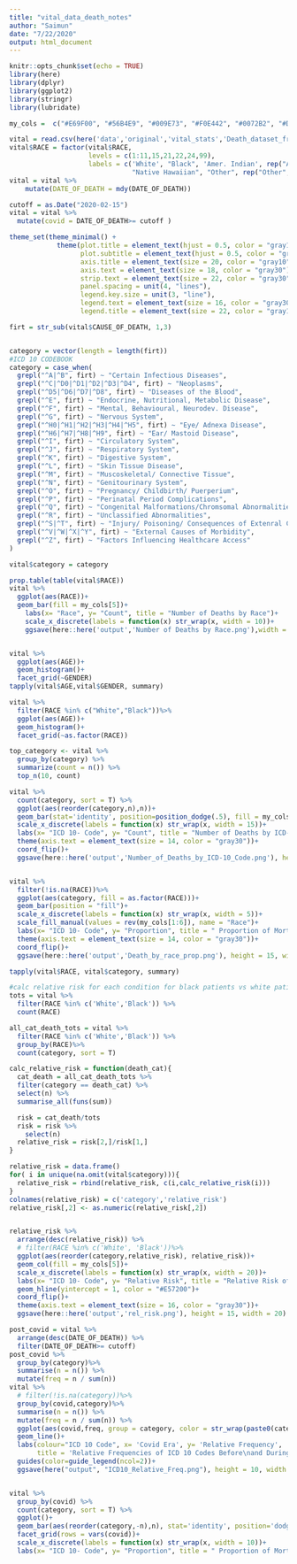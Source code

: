 ```yaml
---
title: "vital_data_death_notes"
author: "Saimun"
date: "7/22/2020"
output: html_document
---
```


```r
knitr::opts_chunk$set(echo = TRUE)
library(here)
library(dplyr)
library(ggplot2)
library(stringr)
library(lubridate)

```


```r
my_cols =  c("#E69F00", "#56B4E9", "#009E73", "#F0E442", "#0072B2", "#D55E00", "#CC79A7")

vital = read.csv(here('data','original','vital_stats','Death_dataset_from_2016_to_YTD.csv'))
vital$RACE = factor(vital$RACE,
                    levels = c(1:11,15,21,22,24,99),
                    labels = c('White', "Black", 'Amer. Indian', rep("Asian",7),
                               "Native Hawaiian", "Other", rep("Other", 4)))
vital = vital %>% 
    mutate(DATE_OF_DEATH = mdy(DATE_OF_DEATH))

cutoff = as.Date("2020-02-15")
vital = vital %>%
  mutate(covid = DATE_OF_DEATH>= cutoff )

theme_set(theme_minimal() +
            theme(plot.title = element_text(hjust = 0.5, color = "gray10", size = 24),
                  plot.subtitle = element_text(hjust = 0.5, color = "gray30", face = "italic", size = 20),
                  axis.title = element_text(size = 20, color = "gray10"),
                  axis.text = element_text(size = 18, color = "gray30"),
                  strip.text = element_text(size = 22, color = "gray30"),
                  panel.spacing = unit(4, "lines"),
                  legend.key.size = unit(3, "line"),
                  legend.text = element_text(size = 16, color = "gray30"),
                  legend.title = element_text(size = 22, color = "gray10")))
```



```r
firt = str_sub(vital$CAUSE_OF_DEATH, 1,3) 


category = vector(length = length(firt))
#ICD 10 CODEBOOK
category = case_when(
  grepl("^A|^B", firt) ~ "Certain Infectious Diseases",
  grepl("^C|^D0|^D1|^D2|^D3|^D4", firt) ~ "Neoplasms",
  grepl("^D5|^D6|^D7|^D8", firt) ~ "Diseases of the Blood",
  grepl("^E", firt) ~ "Endocrine, Nutritional, Metabolic Disease",
  grepl("^F", firt) ~ "Mental, Behavioural, Neurodev. Disease",
  grepl("^G", firt) ~ "Nervous System",
  grepl("^H0|^H1|^H2|^H3|^H4|^H5", firt) ~ "Eye/ Adnexa Disease",
  grepl("^H6|^H7|^H8|^H9", firt) ~ "Ear/ Mastoid Disease",
  grepl("^I", firt) ~ "Circulatory System",
  grepl("^J", firt) ~ "Respiratory System",
  grepl("^K", firt) ~ "Digestive System",
  grepl("^L", firt) ~ "Skin Tissue Disease",
  grepl("^M", firt) ~ "Muscoskeletal/ Connective Tissue",
  grepl("^N", firt) ~ "Genitourinary System",
  grepl("^O", firt) ~ "Pregnancy/ Childbirth/ Puerperium",
  grepl("^P", firt) ~ "Perinatal Period Complications",
  grepl("^Q", firt) ~ "Congenital Malformations/Chromsomal Abnormalities",
  grepl("^R", firt) ~ "Unclassified Abnormalities",
  grepl("^S|^T", firt) ~ "Injury/ Poisoning/ Consequences of Extenral Causes",
  grepl("^V|^W|^X|^Y", firt) ~ "External Causes of Morbidity",
  grepl("^Z", firt) ~ "Factors Influencing Healthcare Access"
)

vital$category = category
```

```r
prop.table(table(vital$RACE))
vital %>%
  ggplot(aes(RACE))+
  geom_bar(fill = my_cols[5])+
    labs(x= "Race", y= "Count", title = "Number of Deaths by Race")+
    scale_x_discrete(labels = function(x) str_wrap(x, width = 10))+
    ggsave(here::here('output','Number of Deaths by Race.png'),width = 10)


vital %>%
  ggplot(aes(AGE))+
  geom_histogram()+
  facet_grid(~GENDER)
tapply(vital$AGE,vital$GENDER, summary)

vital %>%
  filter(RACE %in% c("White","Black"))%>%
  ggplot(aes(AGE))+
  geom_histogram()+
  facet_grid(~as.factor(RACE))
```



```r
top_category <- vital %>%
  group_by(category) %>%
  summarize(count = n()) %>%
  top_n(10, count)

vital %>%
  count(category, sort = T) %>%
  ggplot(aes(reorder(category,n),n))+
  geom_bar(stat='identity', position=position_dodge(.5), fill = my_cols[5])+
  scale_x_discrete(labels = function(x) str_wrap(x, width = 15))+
  labs(x= "ICD 10- Code", y= "Count", title = "Number of Deaths by ICD-10 Code")+
  theme(axis.text = element_text(size = 14, color = "gray30"))+
  coord_flip()+
  ggsave(here::here('output','Number_of_Deaths_by_ICD-10_Code.png'), height = 15, width = 20) 


vital %>%
  filter(!is.na(RACE))%>%
  ggplot(aes(category, fill = as.factor(RACE)))+
  geom_bar(position = "fill")+
  scale_x_discrete(labels = function(x) str_wrap(x, width = 5))+
  scale_fill_manual(values = rev(my_cols[1:6]), name = "Race")+
  labs(x= "ICD 10- Code", y= "Proportion", title = " Proportion of Mortalities by Race")+
  theme(axis.text = element_text(size = 14, color = "gray30"))+
  coord_flip()+
  ggsave(here::here('output','Death_by_race_prop.png'), height = 15, width = 20)

tapply(vital$RACE, vital$category, summary)

```

```r
#calc relative risk for each condition for black patients vs white patients
tots = vital %>% 
  filter(RACE %in% c('White','Black')) %>%
  count(RACE)

all_cat_death_tots = vital %>%
  filter(RACE %in% c('White','Black')) %>%
  group_by(RACE)%>%
  count(category, sort = T)

calc_relative_risk = function(death_cat){
  cat_death = all_cat_death_tots %>%
  filter(category == death_cat) %>%
  select(n) %>%
  summarise_all(funs(sum))

  risk = cat_death/tots 
  risk = risk %>%
    select(n)
  relative_risk = risk[2,]/risk[1,]
}

relative_risk = data.frame()
for( i in unique(na.omit(vital$category))){
  relative_risk = rbind(relative_risk, c(i,calc_relative_risk(i)))
}
colnames(relative_risk) = c('category','relative_risk')
relative_risk[,2] <- as.numeric(relative_risk[,2])


relative_risk %>%
  arrange(desc(relative_risk)) %>%
  # filter(RACE %in% c('White', 'Black'))%>%
  ggplot(aes(reorder(category,relative_risk), relative_risk))+
  geom_col(fill = my_cols[5])+
  scale_x_discrete(labels = function(x) str_wrap(x, width = 20))+
  labs(x= "ICD 10- Code", y= "Relative Risk", title = "Relative Risk of Death of Black Patients to White Patients")+
  geom_hline(yintercept = 1, color = "#E57200")+
  coord_flip()+
  theme(axis.text = element_text(size = 16, color = "gray30"))+
  ggsave(here::here('output','rel_risk.png'), height = 15, width = 20)


```

```r
post_covid = vital %>%
  arrange(desc(DATE_OF_DEATH)) %>%
  filter(DATE_OF_DEATH>= cutoff)
post_covid %>%
  group_by(category)%>%
  summarise(n = n()) %>%
  mutate(freq = n / sum(n))
vital %>%
  # filter(!is.na(category))%>%
  group_by(covid,category)%>%
  summarise(n = n()) %>%
  mutate(freq = n / sum(n)) %>%
  ggplot(aes(covid,freq, group = category, color = str_wrap(paste0(category,'\n'),20)))+
  geom_line()+
  labs(colour="ICD 10 Code", x= 'Covid Era', y= 'Relative Frequency',
       title = 'Relative Frequencies of ICD 10 Codes Before\nand During Covid Era') +
  guides(color=guide_legend(ncol=2))+
  ggsave(here("output", "ICD10_Relative_Freq.png"), height = 10, width = 15)


vital %>%
  group_by(covid) %>%
  count(category, sort = T) %>%
  ggplot()+
  geom_bar(aes(reorder(category,-n),n), stat='identity', position='dodge')+
  facet_grid(rows = vars(covid))+
  scale_x_discrete(labels = function(x) str_wrap(x, width = 10))+
  labs(x= "ICD 10- Code", y= "Proportion", title = " Proportion of Mortalities by Race")


```


